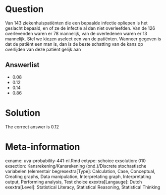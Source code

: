 Question
========

Van 143 ziekenhuispatiënten die een bepaalde infectie opliepen is het geslacht bepaald, en of ze de infectie al dan niet overleefden. Van de 126 overlevenden waren er 78 mannelijk, van de overledenen waren er 13 mannelijk. Stel we kiezen aselect een van de patiënten. Wanneer gegeven is dat de patiënt een man is, dan is de beste schatting van de kans op overlijden van deze patiënt gelijk aan 

Answerlist
----------
* 0.08
* 0.12
* 0.14
* 0.86

Solution
========

The correct answer is  0.12 

Meta-information
================
exname: uva-probability-441-nl.Rmd 
extype: schoice 
exsolution: 010 
exsection: Kansrekening/Kansrekening (ond.)/Discrete stochastische variabelen (elementair begrexextra[Type]: Calculation, Case, Conceptual, Creating graphs, Data manipulation, Interpretating graph, Interpretating output, Performing analysis, Test choice 
exextra[Langauge]: Dutch 
exextra[Level]: Statistical Literacy, Statistical Reasoning, Statistical Thinking 
